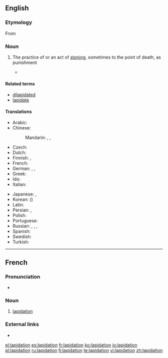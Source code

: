 ==English==

===Etymology===
From {{etyl|la|en}} {{term|lapis||stone|lang=la}}

===Noun===
{{en-noun}}

# {{context|legal|lang=en}} The practice of or an act of [[stoning]], sometimes to the point of death, as punishment
#* {{quote-news|title=International Women’s Day, another day of repression for women|work=亚州新闻 |date=Mar 6|year=2007|passage=The five women on trial were almost all activists for the full repeal (not just a moratorium) of '''lapidation''', ie stoning, from Iran’s law books.}}

====Related terms====
* [[dilapidated]]
* [[lapidate]]

====Translations====
{{trans-top|act of stoning, sometimes to the point of death}}
* Arabic: {{t|ar|رجم|m|tr=rajm}}
* Chinese:
*: Mandarin: {{t+|cmn|石刑|tr=shíxíng|sc=Hani}}, {{t|cmn|投石刑|tr=tóushíxíng|sc=Hani}}, {{t|cmn|投石|tr=tóushí|sc=Hani}}
* Czech: {{t|cs|kamenování}}
* Dutch: {{t+|nl|steniging|f}}
* Finnish: {{t|fi|kivittäminen}}, {{t|fi|kivitys}}
* French: {{t+|fr|lapidation|f}}
* German: {{t+|de|Steinigung|f}}, {{qualifier|from Arabic}} {{t|de|Radschm|m}}, {{t|de|Lapidation|f}}
* Greek: {{t+|el|λιθοβολισμός|m|tr=lithobolismós}}
* Ido: {{t|io|ston-agar}}
* Italian: {{t+|it|lapidazione|f}}
{{trans-mid}}
* Japanese: {{t|ja|石打ち|tr=いしうち, ishi-uchi}}, {{t|ja|石撃ち|tr=いしうち, ishi-uchi}}
* Korean: {{t|ko|투석형|sc=Hang}} ({{t|ko|投石刑|sc=Hani}})
* Latin: {{t|la|lapidatio|f}}
* Persian: {{t+|fa|سنگسار|tr=sangsâr}}, {{t+|fa|رجم|tr=rajm}}
* Polish: {{t+|pl|ukamienowanie|n}}
* Portuguese: {{t|pt|lapidação|f}}
* Russian: {{t|ru|побивание камнями|n|tr=pobivánije kamnjámi}}, {{t|ru|забрасывание камнями|n|tr=zabrásyvanije kamnjámi}}, {{t|ru|лапидация|f|tr=lapidácija}}, {{qualifier|from Arabic}} {{t|ru|раджм|m|tr=radžm}}
* Spanish: {{t+|es|lapidación|f}}
* Swedish: {{t+|sv|stening|c}}
* Turkish: {{t+|tr|recm}}
{{trans-bottom}}

----

==French==

===Pronunciation===
* {{IPA|/la.pi.da.sjɔ̃/|lang=fr}}

===Noun===
{{fr-noun|f}}

# [[#English|lapidation]]

===External links===
* {{R:TLFi}}

[[el:lapidation]]
[[es:lapidation]]
[[fr:lapidation]]
[[ko:lapidation]]
[[io:lapidation]]
[[pl:lapidation]]
[[ru:lapidation]]
[[fi:lapidation]]
[[te:lapidation]]
[[vi:lapidation]]
[[zh:lapidation]]